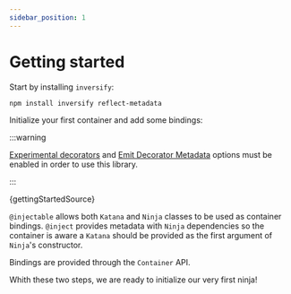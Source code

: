 ```yaml
---
sidebar_position: 1
---
```


# Getting started

Start by installing `inversify`:

```bash
npm install inversify reflect-metadata
```

Initialize your first container and add some bindings:

:::warning

[Experimental decorators](https://www.typescriptlang.org/tsconfig/#experimentalDecorators) and [Emit Decorator Metadata](https://www.typescriptlang.org/tsconfig/#emitDecoratorMetadata) options must be enabled in order to use this library.

:::

<CodeBlock language="ts">{gettingStartedSource}</CodeBlock>

`@injectable` allows both `Katana` and `Ninja` classes to be used as container bindings. `@inject` provides metadata with `Ninja` dependencies so the container is aware a `Katana` should be provided as the first argument of `Ninja`'s constructor.

Bindings are provided through the `Container` API.

Whith these two steps, we are ready to initialize our very first ninja!

